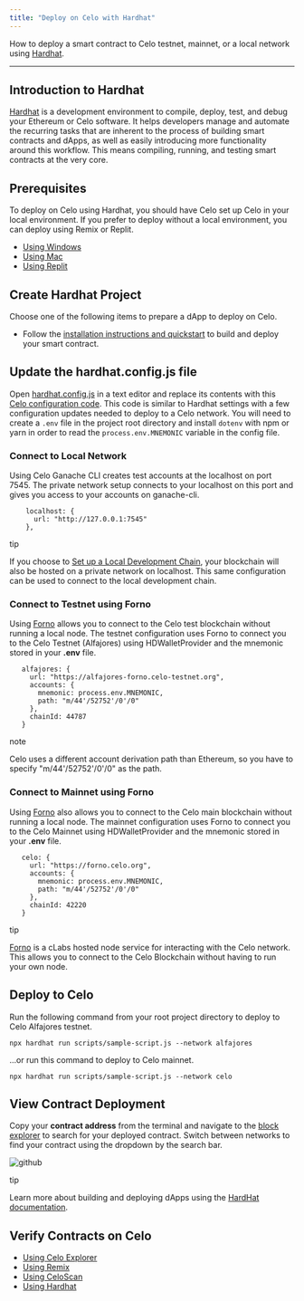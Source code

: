 ```yaml
---
title: "Deploy on Celo with Hardhat"
---
```


How to deploy a smart contract to Celo testnet, mainnet, or a local network using [Hardhat](https://hardhat.org/).

---

## Introduction to Hardhat[](#introduction-to-hardhat "Direct link to heading")

[Hardhat](https://hardhat.org/) is a development environment to compile, deploy, test, and debug your Ethereum or Celo software. It helps developers manage and automate the recurring tasks that are inherent to the process of building smart contracts and dApps, as well as easily introducing more functionality around this workflow. This means compiling, running, and testing smart contracts at the very core.

## Prerequisites[](#prerequisites "Direct link to heading")

To deploy on Celo using Hardhat, you should have Celo set up Celo in your local environment. If you prefer to deploy without a local environment, you can deploy using Remix or Replit.

* [Using Windows](/developer/setup/windows)
* [Using Mac](/developer/setup/mac)
* [Using Replit](/developer/setup/replit)

## Create Hardhat Project[](#create-hardhat-project "Direct link to heading")

Choose one of the following items to prepare a dApp to deploy on Celo.

* Follow the [installation instructions and quickstart](https://hardhat.org/getting-started/#installation) to build and deploy your smart contract.

## Update the hardhat.config.js file[](#update-the-hardhatconfigjs-file "Direct link to heading")

Open [hardhat.config.js](https://hardhat.org/config/) in a text editor and replace its contents with this [Celo configuration code](https://github.com/celo-org/DevRel/blob/main/configuration/hardhat.config.js). This code is similar to Hardhat settings with a few configuration updates needed to deploy to a Celo network. You will need to create a `.env` file in the project root directory and install `dotenv` with npm or yarn in order to read the `process.env.MNEMONIC` variable in the config file.

### Connect to Local Network[](#connect-to-local-network "Direct link to heading")

Using Celo Ganache CLI creates test accounts at the localhost on port 7545\. The private network setup connects to your localhost on this port and gives you access to your accounts on ganache-cli.

```
    localhost: {
      url: "http://127.0.0.1:7545"
    },

```

tip

If you choose to [Set up a Local Development Chain](/developer/setup/development-chain), your blockchain will also be hosted on a private network on localhost. This same configuration can be used to connect to the local development chain.

### Connect to Testnet using Forno[](#connect-to-testnet-using-forno "Direct link to heading")

Using [Forno](/network/node/forno) allows you to connect to the Celo test blockchain without running a local node. The testnet configuration uses Forno to connect you to the Celo Testnet (Alfajores) using HDWalletProvider and the mnemonic stored in your **.env** file.

```
   alfajores: {
     url: "https://alfajores-forno.celo-testnet.org",
     accounts: {
       mnemonic: process.env.MNEMONIC,
       path: "m/44'/52752'/0'/0"
     },
     chainId: 44787
   }

```

note

Celo uses a different account derivation path than Ethereum, so you have to specify "m/44'/52752'/0'/0" as the path.

### Connect to Mainnet using Forno[](#connect-to-mainnet-using-forno "Direct link to heading")

Using [Forno](/network/node/forno) also allows you to connect to the Celo main blockchain without running a local node. The mainnet configuration uses Forno to connect you to the Celo Mainnet using HDWalletProvider and the mnemonic stored in your **.env** file.

```
   celo: {
     url: "https://forno.celo.org",
     accounts: {
       mnemonic: process.env.MNEMONIC,
       path: "m/44'/52752'/0'/0"
     },
     chainId: 42220
   }

```

tip

[Forno](/network/node/forno) is a cLabs hosted node service for interacting with the Celo network. This allows you to connect to the Celo Blockchain without having to run your own node.

## Deploy to Celo[](#deploy-to-celo "Direct link to heading")

Run the following command from your root project directory to deploy to Celo Alfajores testnet.

```
npx hardhat run scripts/sample-script.js --network alfajores

```

...or run this command to deploy to Celo mainnet.

```
npx hardhat run scripts/sample-script.js --network celo

```

## View Contract Deployment[](#view-contract-deployment "Direct link to heading")

Copy your **contract address** from the terminal and navigate to the [block explorer](https://explorer.celo.org/) to search for your deployed contract. Switch between networks to find your contract using the dropdown by the search bar.

![github](/images/image1-5806680bc053bfd0146c0d479a48f8cf.png)

tip

Learn more about building and deploying dApps using the [HardHat documentation](https://hardhat.org/).

## Verify Contracts on Celo[](#verify-contracts-on-celo "Direct link to heading")

* [Using Celo Explorer](/developer/verify/celo-explorer)
* [Using Remix](/developer/verify/remix)
* [Using CeloScan](/developer/verify/celoscan)
* [Using Hardhat](/developer/verify/hardhat)